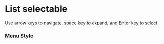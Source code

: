 

<style>{`
  #story--list-selectable--menu-style.sb-story { min-height: 400px; }
`}</style>

<Meta of={ListStories} />

# List selectable 

Use arrow keys to navigate, space key to expand, and Enter key to select.

<Canvas of={ListStories.Primary}/>

<Controls />

### Menu Style
<Canvas of={ListStories.MenuStyle}/>
